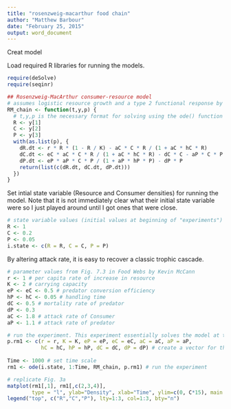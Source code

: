 ```yaml
---
title: "rosenzweig-macarthur food chain"
author: "Matthew Barbour"
date: "February 25, 2015"
output: word_document
---
```


Creat model

Load required R libraries for running the models.
```r
require(deSolve)
require(seqinr)
```

```r
## Rosenzweig-MacArthur consumer-resource model 
# assumes logistic resource growth and a type 2 functional response by the consumer (i.e. consumption rate saturates with resource density) and predator. This function is necessary for the ordinary differential equation solver, ode() 
RM_chain <- function(t,y,p) {
  # t,y,p is the necessary format for solving using the ode() function in R
  R <- y[1]
  C <- y[2]
  P <- y[3]
  with(as.list(p), {
    dR.dt <- r * R * (1 - R / K) - aC * C * R / (1 + aC * hC * R)
    dC.dt <- eC * aC * C * R / (1 + aC * hC * R) - dC * C - aP * C * P / (1 + aP * hP * P)
    dP.dt <- eP * aP * C * P / (1 + aP * hP * P) - dP * P
    return(list(c(dR.dt, dC.dt, dP.dt)))
  })
}
```

Set intial state variable (Resource and Consumer densities) for running the model. Note that it is not immediately clear what their initial state variable were so I just played around until I got ones that were close.
```r
# state variable values (initial values at beginning of "experiments")
R <- 1
C <- 0.2
P <- 0.05
i.state <- c(R = R, C = C, P = P) 
```

By altering attack rate, it is easy to recover a classic trophic cascade.
```r
# parameter values from Fig. 7.3 in Food Webs by Kevin McCann
r <- 1 # per capita rate of increase in resource
K <- 2 # carrying capacity
eP <- eC <- 0.5 # predator conversion efficiency
hP <- hC <- 0.05 # handling time
dC <- 0.5 # mortality rate of predator
dP <- 0.3
aC <- 1.8 # attack rate of Consumer
aP <- 1.1 # attack rate of predator

# run the experiment. This experiment essentially solves the model at the initial C and R densities, and takes the new C and R densities and reruns the model, and so on until the end of time.
p.rm1 <- c(r = r, K = K, eP = eP, eC = eC, aC = aC, aP = aP,
           hC = hC, hP = hP, dC = dC, dP = dP) # create a vector for the parameters for experiment #1
 
Time <- 1000 # set time scale
rm1 <- ode(i.state, 1:Time, RM_chain, p.rm1) # run the experiment 

# replicate Fig. 3a
matplot(rm1[,1], rm1[,c(2,3,4)],
        type = "l", ylab="Density", xlab="Time", ylim=c(0, C*15), main = "Food Chain")
legend("top", c("R","C","P"), lty=1:3, col=1:3, bty="n")
```